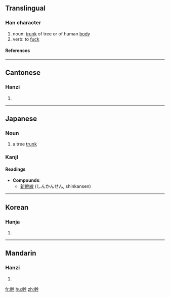 {{see|干|榦}}

==Translingual==
===Han character===
{{Han char|rn=51|rad=干|as=10|sn=13|four=4844<sub>1</sub>|canj=十十人一十 (JJOMJ)}}
# noun: [[trunk]] of tree or of human [[body]]
# verb: to [[fuck]] {{zh-attention}}
====References====
{{Han ref|kx=0341.090|dkj=09183|dj=0650.010|hdz=10409.090|uh=5E79|ud=24185|bh=B746|bd=46918}}
----
==Cantonese==
===Hanzi===
{{yue-hanzi|jyut=|y=gon3}}
# {{defn|Cantonese}}
----
== Japanese ==
=== Noun ===
{{ja-noun|k|hira=みき|rom=miki}}
# a tree [[trunk]]
===Kanji===
{{ja-kanji|grade=5|rs=十11}}
====Readings====
{{ja-readings|on=[[かん]] (kan)|kun=[[みき]] (miki), [[わざ]] (waza)}}
* '''Compounds''':
** [[新幹線]] (しんかんせん, shinkansen)
----
==Korean==
===Hanja===
{{ko-hanja|hangeul=[[간]]|rv=gan|mr=kan}}
# {{defn|Korean}}
----
==Mandarin==
===Hanzi===
{{cmn-hanzi|sim=干|pin=[[gàn]] (gan4)|wg=kan<sup>4</sup>}}
# {{defn|Mandarin}}

[[fr:幹]]
[[hu:幹]]
[[zh:幹]]